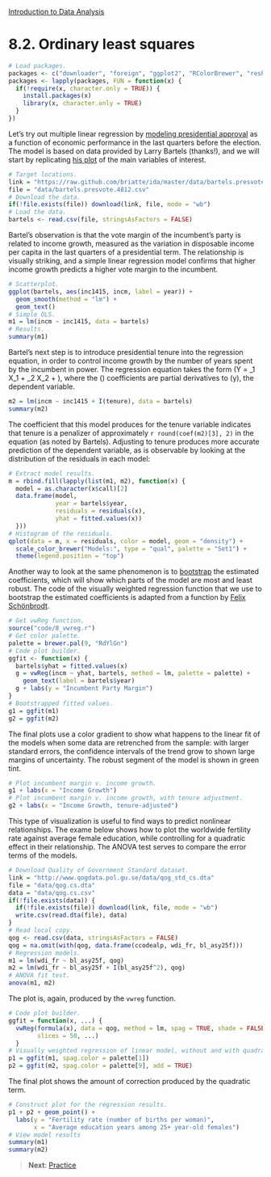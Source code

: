 <style>@import url(style.css);</style>
[Introduction to Data Analysis](index.html "Course index")

# 8.2. Ordinary least squares

```r
# Load packages.
packages <- c("downloader", "foreign", "ggplot2", "RColorBrewer", "reshape")
packages <- lapply(packages, FUN = function(x) {
  if(!require(x, character.only = TRUE)) {
    install.packages(x)
    library(x, character.only = TRUE)
  }
})
```

[kenworthy]: http://lanekenworthy.net/2008/02/03/bread-peace-and-the-2008-election/
[tmc-bartels]: http://themonkeycage.org/2013/01/08/obama-toes-the-line/

Let's try out multiple linear regression by [modeling presidential approval][kenworthy] as a function of economic performance in the last quarters before the election. The model is based on data provided by Larry Bartels (thanks!), and we will start by replicating [his plot][tmc-bartels] of the main variables of interest.

```r
# Target locations.
link = "https://raw.github.com/briatte/ida/master/data/bartels.presvote.4812.csv"
file = "data/bartels.presvote.4812.csv"
# Download the data.
if(!file.exists(file)) download(link, file, mode = "wb")
# Load the data.
bartels <- read.csv(file, stringsAsFactors = FALSE)
```

Bartel's observation is that the vote margin of the incumbent's party is related to income growth, measured as the variation in disposable income per capita in the last quarters of a presidential term. The relationship is visually striking, and a simple linear regression model confirms that higher income growth predicts a higher vote margin to the incumbent.

```r
# Scatterplot.
ggplot(bartels, aes(inc1415, incm, label = year)) +
  geom_smooth(method = "lm") +
  geom_text()
# Simple OLS.
m1 = lm(incm ~ inc1415, data = bartels)
# Results.
summary(m1)
```

Bartel's next step is to introduce presidential tenure into the regression equation, in order to control income growth by the number of years spent by the incumbent in power. The regression equation takes the form \(\hat Y = \beta_1 X_1 + \beta_2 X_2 + \epsilon\), where the \(\beta\) coefficients are partial derivatives to \(y\), the dependent variable.

```r
m2 = lm(incm ~ inc1415 + I(tenure), data = bartels)
summary(m2)
```

The coefficient that this model produces for the tenure variable indicates that tenure is a penalizer of approximately `r round(coef(m2)[3], 2)` in the equation (as noted by Bartels). Adjusting to tenure produces more accurate prediction of the dependent variable, as is observable by looking at the distribution of the residuals in each model:

```r
# Extract model results.
m = rbind.fill(lapply(list(m1, m2), function(x) {
  model = as.character(x$call)[2]
  data.frame(model, 
             year = bartels$year,
             residuals = residuals(x), 
             yhat = fitted.values(x))
  }))
# Histogram of the residuals.
qplot(data = m, x = residuals, color = model, geom = "density") +
  scale_color_brewer("Models:", type = "qual", palette = "Set1") +
  theme(legend.position = "top")
```

Another way to look at the same phenomenon is to [bootstrap][ac-bs] the estimated coefficients, which will show which parts of the model are most and least robust. The code of the visually weighted regression function that we use to bootstrap the estimated coefficients is adapted from a function by [Felix Schönbrodt][fs-vwreg].

[ac-bs]: http://freakonometrics.hypotheses.org/5501
[fs-vwreg]: http://www.nicebread.de/visually-weighted-watercolor-plots-new-variants-please-vote/

```r
# Get vwReg function.
source("code/8_vwreg.r")
# Get color palette.
palette = brewer.pal(9, "RdYlGn")
# Code plot builder.
ggfit <- function(x) {
  bartels$yhat = fitted.values(x)
  g = vwReg(incm ~ yhat, bartels, method = lm, palette = palette) + 
    geom_text(label = bartels$year)
  g + labs(y = "Incumbent Party Margin")
}
# Bootstrapped fitted values.
g1 = ggfit(m1)
g2 = ggfit(m2)
```

The final plots use a color gradient to show what happens to the linear fit of the models when some data are retrenched from the sample: with larger standard errors, the confidence intervals of the trend grow to shown large margins of uncertainty. The robust segment of the model is shown in green tint.

```r
# Plot incumbent margin v. income growth.
g1 + labs(x = "Income Growth")
# Plot incumbent margin v. income growth, with tenure adjustment.
g2 + labs(x = "Income Growth, tenure-adjusted")
```

This type of visualization is useful to find ways to predict nonlinear relationships. The exame below shows how to plot the worldwide fertility rate against average female education, while controlling for a quadratic effect in their relationship. The ANOVA test serves to compare the error terms of the models.

```r
# Download Quality of Government Standard dataset.
link = "http://www.qogdata.pol.gu.se/data/qog_std_cs.dta"
file = "data/qog.cs.dta"
data = "data/qog.cs.csv"
if(!file.exists(data)) {
  if(!file.exists(file)) download(link, file, mode = "wb")
  write.csv(read.dta(file), data)
}
# Read local copy.
qog <- read.csv(data, stringsAsFactors = FALSE)
qog = na.omit(with(qog, data.frame(ccodealp, wdi_fr, bl_asy25f)))
# Regression models.
m1 = lm(wdi_fr ~ bl_asy25f, qog)
m2 = lm(wdi_fr ~ bl_asy25f + I(bl_asy25f^2), qog)
# ANOVA fit test.
anova(m1, m2)
```

The plot is, again, produced by the `vwreg` function.

```r
# Code plot builder.
ggfit = function(x, ...) {
  vwReg(formula(x), data = qog, method = lm, spag = TRUE, shade = FALSE,
        slices = 50, ...)
  }
# Visually weighted regression of linear model, without and with quadratic term.
p1 = ggfit(m1, spag.color = palette[1])
p2 = ggfit(m2, spag.color = palette[9], add = TRUE)
```

The final plot shows the amount of correction produced by the quadratic term.

```r
# Construct plot for the regression results.
p1 + p2 + geom_point() +
  labs(y = "Fertility rate (number of births per woman)",
       x = "Average education years among 25+ year-old females")
# View model results
summary(m1)
summary(m2)
```

> __Next__: [Practice](083_practice.html)
